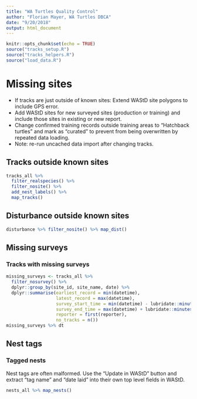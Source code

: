 ```yaml
---
title: "WA Turtles Quality Control"
author: "Florian Mayer, WA Turtles DBCA"
date: "9/20/2018"
output: html_document
---
```


```r
knitr::opts_chunk$set(echo = TRUE)
source("tracks_setup.R")
source("tracks_helpers.R")
source("load_data.R")
```

# Missing sites
* If tracks are just outside of known sites: Extend WAStD site polygons to include GPS error.
* Add WAStD sites for new surveyed sites (production or training) and include those sites in existing or new report.
* Change confirmed training records outside training areas to "Hatchback turtles" and mark as "curated" to
  prevent from being overwritten by repeated data loading.
* Note: re-run uncached data import after changing tracks.

## Tracks outside known sites
```r
tracks_all %>% 
  filter_realspecies() %>%
  filter_nosite() %>%
  add_nest_labels() %>% 
  map_tracks()
```

## Disturbance outside known sites
```r
disturbance %>% filter_nosite() %>% map_dist()
```



## Missing surveys

### Tracks with missing surveys
```r
missing_surveys <- tracks_all %>%
  filter_nosurvey() %>%
  dplyr::group_by(site_id, site_name, date) %>%
  dplyr::summarise(earliest_record = min(datetime), 
                   latest_record = max(datetime), 
                   survey_start_time = min(datetime) - lubridate::minutes(30),
                   survey_end_time = max(datetime) + lubridate::minutes(30),
                   reporter = first(reporter),
                   no_tracks = n()) 
missing_surveys %>% dt
```


## Nest tags

### Tagged nests
Nest tags are often malformed. Use the "Update in WAStD" button and extract "tag name" and 
"date laid" into their own top level fields in WAStD.

```r
nests_all %>% map_nests()
```
